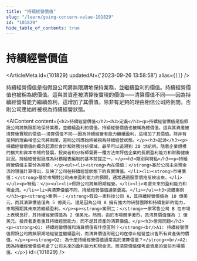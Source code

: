 ```yaml
---
title: "持續經營價值"
slug: "/learn/going-concern-value-101829"
id: "101829"
hide_table_of_contents: true
---
```



# 持續經營價值

<ArticleMeta id={101829} updatedAt={'2023-09-26 13:58:58'} alias={`[]`} />
<div className='border-solid border-b border-t-0 my-4 border-[var(--ifm-color-gray-300)]' />

持續經營價值是指假設公司將無限期地保持業務，並繼續盈利的價值。持續經營價值也被稱為總價值。這與其資產被清算後實現的價值——清算價值不同——因為持續經營有能力繼續盈利，這增加了其價值。除非有足夠的理由相信公司將倒閉，否則公司應始終被視為持續經營狀態。

<AIContent content={`<h2>持續經營價值</h2><h3>定義</h3><p>持續經營價值是指假設公司將無限期地保持業務，並繼續盈利的價值。持續經營價值也被稱為總價值。這與其資產被清算後實現的價值——清算價值不同——因為持續經營有能力繼續盈利，這增加了其價值。除非有足夠的理由相信公司將倒閉，否則公司應始終被視為持續經營狀態。</p><h3>起源</h3><p>持續經營價值的概念起源於會計和財務分析領域，最早可以追溯到 20 世紀初。隨着企業規模的擴大和資本市場的發展，投資者和分析師需要一種方法來評估企業的長期盈利能力和財務健康狀況。持續經營假設成為財務報表編制的基本前提之一。</p><h3>類別與特點</h3><p>持續經營價值主要分為兩類：</p><ul><li><strong>內在價值：</strong>基於公司未來現金流的現值計算得出，反映了公司在持續經營狀態下的真實價值。</li><li><strong>市場價值：</strong>基於市場對公司未來盈利能力的預期，通常通過股票價格反映出來。</li></ul><p>特點：</p><ul><li>假設公司將無限期經營。</li><li>考慮未來的盈利能力和現金流。</li><li>與清算價值不同，持續經營價值通常更高。</li></ul><h3>具體案例</h3><p><strong>案例一：</strong>假設一家科技公司 A，其持續經營價值為 10 億美元，而其清算價值僅為 5 億美元。這是因為公司 A 擁有強大的研發團隊和持續創新的能力，市場預期其未來將繼續盈利。</p><p><strong>案例二：</strong>一家零售公司 B 在市場上表現良好，其持續經營價值為 2 億美元。然而，由於市場競爭激烈，其清算價值僅為 1 億美元。投資者更看重其持續經營能力，而不是其資產的清算價值。</p><h3>常見問題</h3><p><strong>Q1: 持續經營價值和清算價值有什麼區別？</strong><br/>A1: 持續經營價值假設公司將無限期地經營並繼續盈利，而清算價值則是公司在停止經營並出售所有資產後的價值。</p><p><strong>Q2: 為什麼持續經營價值通常高於清算價值？</strong><br/>A2: 因為持續經營價值考慮了公司未來的盈利能力和現金流，而清算價值僅考慮資產的當前市場價值。</p>`} id={101829} />
